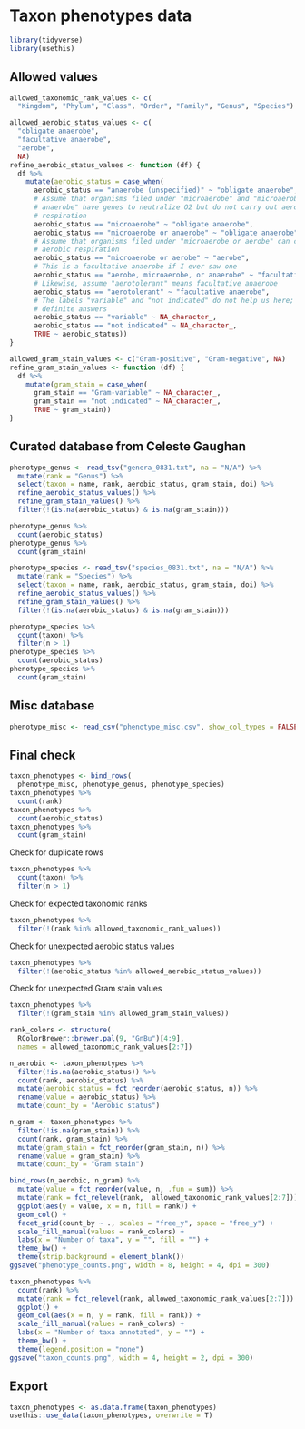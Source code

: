 # Taxon phenotypes data

```r
library(tidyverse)
library(usethis)
```

## Allowed values

```r
allowed_taxonomic_rank_values <- c(
  "Kingdom", "Phylum", "Class", "Order", "Family", "Genus", "Species")
```


```r
allowed_aerobic_status_values <- c(
  "obligate anaerobe",
  "facultative anaerobe",
  "aerobe",
  NA)
refine_aerobic_status_values <- function (df) {
  df %>%
    mutate(aerobic_status = case_when(
      aerobic_status == "anaerobe (unspecified)" ~ "obligate anaerobe",
      # Assume that organisms filed under "microaerobe" and "microaerobe or
      # anaerobe" have genes to neutralize O2 but do not carry out aerobic
      # respiration
      aerobic_status == "microaerobe" ~ "obligate anaerobe",
      aerobic_status == "microaerobe or anaerobe" ~ "obligate anaerobe",
      # Assume that organisms filed under "microaerobe or aerobe" can carry out
      # aerobic respiration
      aerobic_status == "microaerobe or aerobe" ~ "aerobe",
      # This is a facultative anaerobe if I ever saw one
      aerobic_status == "aerobe, microaerobe, or anaerobe" ~ "facultative anaerobe",
      # Likewise, assume "aerotolerant" means facultative anaerobe
      aerobic_status == "aerotolerant" ~ "facultative anaerobe",
      # The labels "variable" and "not indicated" do not help us here; we need
      # definite answers
      aerobic_status == "variable" ~ NA_character_,
      aerobic_status == "not indicated" ~ NA_character_,
      TRUE ~ aerobic_status))
}
```

```r
allowed_gram_stain_values <- c("Gram-positive", "Gram-negative", NA)
refine_gram_stain_values <- function (df) {
  df %>%
    mutate(gram_stain = case_when(
      gram_stain == "Gram-variable" ~ NA_character_,
      gram_stain == "not indicated" ~ NA_character_,
      TRUE ~ gram_stain))
}
```

## Curated database from Celeste Gaughan

```r
phenotype_genus <- read_tsv("genera_0831.txt", na = "N/A") %>%
  mutate(rank = "Genus") %>%
  select(taxon = name, rank, aerobic_status, gram_stain, doi) %>%
  refine_aerobic_status_values() %>%
  refine_gram_stain_values() %>%
  filter(!(is.na(aerobic_status) & is.na(gram_stain)))

phenotype_genus %>%
  count(aerobic_status)
phenotype_genus %>%
  count(gram_stain)
```

```r
phenotype_species <- read_tsv("species_0831.txt", na = "N/A") %>%
  mutate(rank = "Species") %>%
  select(taxon = name, rank, aerobic_status, gram_stain, doi) %>%
  refine_aerobic_status_values() %>%
  refine_gram_stain_values() %>%
  filter(!(is.na(aerobic_status) & is.na(gram_stain)))

phenotype_species %>%
  count(taxon) %>%
  filter(n > 1)
phenotype_species %>%
  count(aerobic_status)
phenotype_species %>%
  count(gram_stain)
```

## Misc database

```r
phenotype_misc <- read_csv("phenotype_misc.csv", show_col_types = FALSE)
```

## Final check

```r
taxon_phenotypes <- bind_rows(
  phenotype_misc, phenotype_genus, phenotype_species)
taxon_phenotypes %>%
  count(rank)
taxon_phenotypes %>%
  count(aerobic_status)
taxon_phenotypes %>%
  count(gram_stain)
```

Check for duplicate rows

```r
taxon_phenotypes %>%
  count(taxon) %>%
  filter(n > 1)
```

Check for expected taxonomic ranks

```r
taxon_phenotypes %>%
  filter(!(rank %in% allowed_taxonomic_rank_values))
```

Check for unexpected aerobic status values

```r
taxon_phenotypes %>%
  filter(!(aerobic_status %in% allowed_aerobic_status_values))
```

Check for unexpected Gram stain values

```r
taxon_phenotypes %>%
  filter(!(gram_stain %in% allowed_gram_stain_values))
```

```r
rank_colors <- structure(
  RColorBrewer::brewer.pal(9, "GnBu")[4:9],
  names = allowed_taxonomic_rank_values[2:7])

n_aerobic <- taxon_phenotypes %>%
  filter(!is.na(aerobic_status)) %>%
  count(rank, aerobic_status) %>%
  mutate(aerobic_status = fct_reorder(aerobic_status, n)) %>%
  rename(value = aerobic_status) %>%
  mutate(count_by = "Aerobic status")

n_gram <- taxon_phenotypes %>%
  filter(!is.na(gram_stain)) %>%
  count(rank, gram_stain) %>%
  mutate(gram_stain = fct_reorder(gram_stain, n)) %>%
  rename(value = gram_stain) %>%
  mutate(count_by = "Gram stain")

bind_rows(n_aerobic, n_gram) %>%
  mutate(value = fct_reorder(value, n, .fun = sum)) %>%
  mutate(rank = fct_relevel(rank,  allowed_taxonomic_rank_values[2:7])) %>%
  ggplot(aes(y = value, x = n, fill = rank)) +
  geom_col() +
  facet_grid(count_by ~ ., scales = "free_y", space = "free_y") +
  scale_fill_manual(values = rank_colors) +
  labs(x = "Number of taxa", y = "", fill = "") +
  theme_bw() +
  theme(strip.background = element_blank())
ggsave("phenotype_counts.png", width = 8, height = 4, dpi = 300)
```

```r
taxon_phenotypes %>%
  count(rank) %>%
  mutate(rank = fct_relevel(rank, allowed_taxonomic_rank_values[2:7])) %>%
  ggplot() +
  geom_col(aes(x = n, y = rank, fill = rank)) +
  scale_fill_manual(values = rank_colors) +
  labs(x = "Number of taxa annotated", y = "") +
  theme_bw() +
  theme(legend.position = "none")
ggsave("taxon_counts.png", width = 4, height = 2, dpi = 300)
```


## Export

```r
taxon_phenotypes <- as.data.frame(taxon_phenotypes)
usethis::use_data(taxon_phenotypes, overwrite = T)
```
